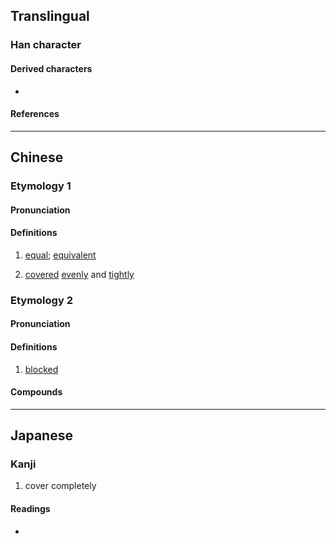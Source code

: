 {{also|䓣}}
{{character info}}
==Translingual==

===Han character===
{{Han char|rn=13|rad=冂|as=09|sn=11|four=|canj=TLBO|ids=⿱廿⿻巾𠓜}}

====Derived characters====
* {{l|mul|[[慲]]([[𰒆]]) [[暪]] [[樠]] [[滿]]([[满]]) [[璊]]([[𫞩]]) [[瞞]]([[瞒]]) [[蟎]]([[螨]]) [[襔]] [[蹣]]([[蹒]]) [[鏋]]([[𬭮]]) [[顢]]([[颟]]) [[鬗]]([[𱆆]]) [[㙢]]([[𰊟]]) [[㨺]] [[䊟]]([[𰫋]]) [[䐽]]([[𰯎]]) [[䝡]]([[𬥊]]) [[䤍]]([[𰼑]]) [[𡠪]] [[𡦖]] [[𢟮]] [[𣝮]] [[𣯩]]([[𣯣]]) [[𤂙]] [[𤃐]] [[𤡁]] [[𥡹]] [[𥲈]] [[𦔚]] [[𧫩]] [[𧱼]] [[𩞘]]([[𬳏]]) [[𩡙]] [[𩺴]] [[𪯿]] [[𫧥]] [[𰃬]] [[𰟓]]}}

====References====
{{Han ref|kx=0129.320|hdz=10101.030|uh=34BC}}

----

==Chinese==

===Etymology 1===
{{zh-forms|alt=䓣}}

====Pronunciation====
{{zh-pron
|m=mán
|c=mun4
|mc=y
|oc=
|ma=
|cat=a
}}

====Definitions====
{{zh-hanzi}}

# {{zh-hg}} [[equal]]; [[equivalent]]
# {{zh-hg}} [[cover]]ed [[even]]ly and [[tight]]ly

===Etymology 2===
{{zh-forms|alt=盲,盟,萌}}

====Pronunciation====
{{zh-pron
|c=mang4
|cat=a
}}

====Definitions====
{{zh-hanzi}}

# {{lb|zh|Cantonese}} [[blocked]]

====Compounds====
{{zh-der|㒼鼻|㒼塞}}

----

==Japanese==

===Kanji===
{{ja-kanji|grade=|rs=心11}}

# cover completely

====Readings====
* {{ja-readings|on=[[ばん]] (ban), [[まん]] (man)}}
